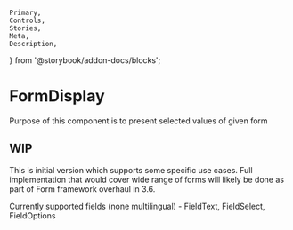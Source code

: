 	Primary,
	Controls,
	Stories,
	Meta,
	Description,
} from '@storybook/addon-docs/blocks';


<Meta of={FormDisplayStories} />

# FormDisplay

Purpose of this component is to present selected values of given form

## WIP

This is initial version which supports some specific use cases. Full implementation that would cover wide range of forms will likely be done as part of Form framework overhaul in 3.6.

Currently supported fields (none multilingual) - FieldText, FieldSelect, FieldOptions
